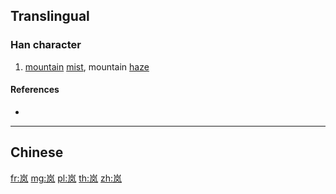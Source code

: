 {{also|嵐}}
==Translingual==

===Han character===
{{Han char|rn=46|rad=山|as=04|sn=7|four=|canj=UHNK|ids=⿱山风}}

# [[mountain]] [[mist]], mountain [[haze]]

====References====
* {{Han ref|kx=0308.331|hdz=10764.120|uh=5C9A|ud=23706}}

----

==Chinese==
{{zh-see|嵐}}

[[fr:岚]]
[[mg:岚]]
[[pl:岚]]
[[th:岚]]
[[zh:岚]]